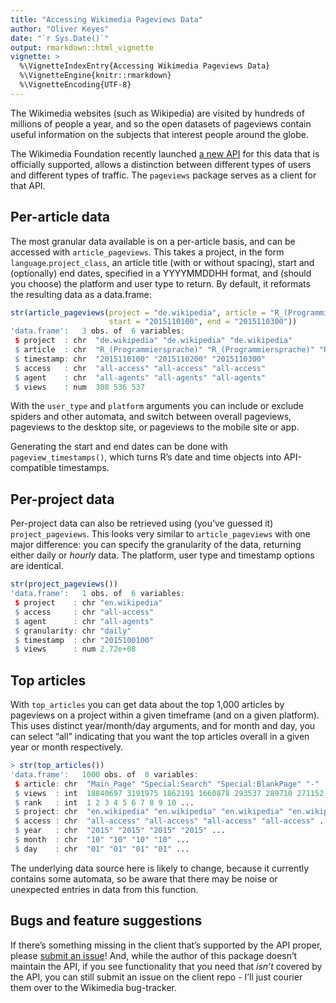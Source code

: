 ```yaml
---
title: "Accessing Wikimedia Pageviews Data"
author: "Oliver Keyes"
date: "`r Sys.Date()`"
output: rmarkdown::html_vignette
vignette: >
  %\VignetteIndexEntry{Accessing Wikimedia Pageviews Data}
  %\VignetteEngine{knitr::rmarkdown}
  %\VignetteEncoding{UTF-8}
---
```


The Wikimedia websites (such as Wikipedia) are visited by hundreds of millions of people a year, and so the open datasets of pageviews
contain useful information on the subjects that interest people around the globe.

The Wikimedia Foundation recently launched [a new API](https://wikimedia.org/api/rest_v1/?doc#!/Pageviews_data/) for this data that is officially supported, allows a distinction between
different types of users and different types of traffic. The `pageviews` package serves as a client for that API.

## Per-article data

The most granular data available is on a per-article basis, and can be accessed with `article_pageviews`. This takes a project,
in the form `language`.`project_class`, an article title (with or without spacing), start and (optionally) end dates, specified in a YYYYMMDDHH format, and (should you choose) the platform and user type to return. By default, it reformats the resulting data as a data.frame:

```r
str(article_pageviews(project = "de.wikipedia", article = "R_(Programmiersprache)",
                      start = "2015110100", end = "2015110300"))
'data.frame':	3 obs. of  6 variables:
 $ project  : chr  "de.wikipedia" "de.wikipedia" "de.wikipedia"
 $ article  : chr  "R_(Programmiersprache)" "R_(Programmiersprache)" "R_(Programmiersprache)"
 $ timestamp: chr  "2015110100" "2015110200" "2015110300"
 $ access   : chr  "all-access" "all-access" "all-access"
 $ agent    : chr  "all-agents" "all-agents" "all-agents"
 $ views    : num  308 536 537
```

With the `user_type` and `platform` arguments you can include or exclude spiders and other automata, and switch between overall pageviews, pageviews to the desktop site, or pageviews to the mobile site or app.

Generating the start and end dates can be done with `pageview_timestamps()`, which turns R's date and time
objects into API-compatible timestamps.

## Per-project data

Per-project data can also be retrieved using (you've guessed it) `project_pageviews`. This looks very similar to `article_pageviews`
with one major difference: you can specify the granularity of the data, returning either daily or *hourly* data. The platform, user type
and timestamp options are identical.

```r
str(project_pageviews())
'data.frame':	1 obs. of  6 variables:
 $ project    : chr "en.wikipedia"
 $ access     : chr "all-access"
 $ agent      : chr "all-agents"
 $ granularity: chr "daily"
 $ timestamp  : chr "2015100100"
 $ views      : num 2.72e+08
```
## Top articles

With `top_articles` you can get data about the top 1,000 articles by pageviews on a project within a given timeframe (and on a given platform). This uses distinct year/month/day arguments, and for month and day, you can select "all" indicating that you want the top
articles overall in a given year or month respectively.

```r
> str(top_articles())
'data.frame':	1000 obs. of  8 variables:
 $ article: chr  "Main_Page" "Special:Search" "Special:BlankPage" "-" ...
 $ views  : int  18840697 3191975 1862191 1660878 293537 289710 271152 195670 163707 124751 ...
 $ rank   : int  1 2 3 4 5 6 7 8 9 10 ...
 $ project: chr  "en.wikipedia" "en.wikipedia" "en.wikipedia" "en.wikipedia" ...
 $ access : chr  "all-access" "all-access" "all-access" "all-access" ...
 $ year   : chr  "2015" "2015" "2015" "2015" ...
 $ month  : chr  "10" "10" "10" "10" ...
 $ day    : chr  "01" "01" "01" "01" ...
```

The underlying data source here is likely to change, because it currently contains some automata, so be aware that there may be noise
or unexpected entries in data from this function.

## Bugs and feature suggestions
If there's something missing in the client that's supported by the API proper, please [submit an issue](https://github.com/Ironholds/pageviews/issues)! And, while the author of this package doesn't maintain the API, if you see functionality that you need that *isn't* covered by the API, you can still submit an issue on the client repo - I'll just courier them over to the Wikimedia bug-tracker.
